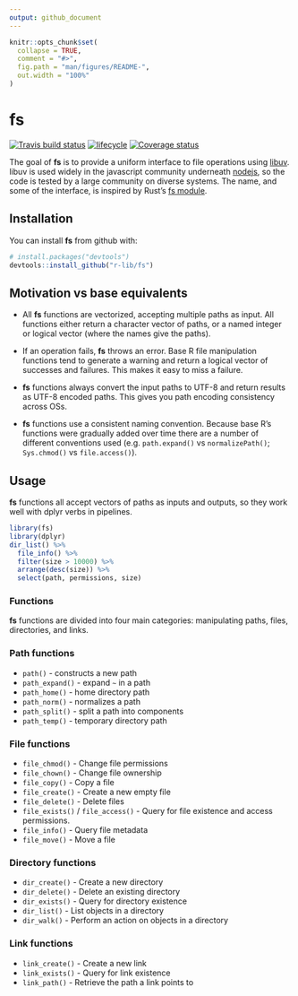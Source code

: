 ```yaml
---
output: github_document
---
```


<!-- README.md is generated from README.Rmd. Please edit that file -->

```r
knitr::opts_chunk$set(
  collapse = TRUE,
  comment = "#>",
  fig.path = "man/figures/README-",
  out.width = "100%"
)
```

# fs
[![Travis build status](https://travis-ci.org/r-lib/fs.svg?branch=master)](https://travis-ci.org/r-lib/fs)
[![lifecycle](https://img.shields.io/badge/lifecycle-experimental-orange.svg)](https://img.shields.io/badge/lifecycle-experimental-orange.svg)
[![Coverage status](https://codecov.io/gh/r-lib/fs/branch/master/graph/badge.svg)](https://codecov.io/github/r-lib/fs?branch=master)

The goal of **fs** is to provide a uniform interface to file operations using [libuv](http://docs.libuv.org/en/v1.x/fs.html). libuv is used widely in the javascript community underneath [nodejs](https://nodejs.org), so the code is tested by a large community on diverse systems. The name, and some of the interface, is inspired by Rust's [fs module](https://doc.rust-lang.org/std/fs/index.html).

## Installation

You can install **fs** from github with:

``` r
# install.packages("devtools")
devtools::install_github("r-lib/fs")
```

## Motivation vs base equivalents

* All **fs** functions are vectorized, accepting multiple paths as input.
  All functions either return a character vector of paths, or
  a named integer or logical vector (where the names give the paths).

* If an operation fails, **fs** throws an error. Base R file manipulation functions
  tend to generate a warning and return a logical vector of successes and
  failures. This makes it easy to miss a failure.

* **fs** functions always convert the input paths to UTF-8 and return results as
  UTF-8 encoded paths. This gives you path encoding consistency across OSs.

* **fs** functions use a consistent naming convention. Because base R's functions
  were gradually added over time there are a number of different conventions 
  used (e.g. `path.expand()` vs `normalizePath()`; `Sys.chmod()` vs 
  `file.access()`).

## Usage

**fs** functions all accept vectors of paths as inputs and outputs, so they work
well with dplyr verbs in pipelines.

```r
library(fs)
library(dplyr)
dir_list() %>%
  file_info() %>%
  filter(size > 10000) %>%
  arrange(desc(size)) %>%
  select(path, permissions, size)
```

### Functions

**fs** functions are divided into four main categories: manipulating paths, files, directories, and links.

### Path functions

- `path()` - constructs a new path
- `path_expand()` - expand `~` in a path
- `path_home()` - home directory path
- `path_norm()` - normalizes a path
- `path_split()` - split a path into components
- `path_temp()` - temporary directory path

### File functions

- `file_chmod()` - Change file permissions
- `file_chown()` - Change file ownership
- `file_copy()` - Copy a file
- `file_create()` - Create a new empty file
- `file_delete()` - Delete files
- `file_exists()` / `file_access()` - Query for file existence and access permissions.
- `file_info()` - Query file metadata
- `file_move()` - Move a file

### Directory functions

- `dir_create()` -  Create a new directory
- `dir_delete()` - Delete an existing directory
- `dir_exists()` - Query for directory existence
- `dir_list()` - List objects in a directory
- `dir_walk()` - Perform an action on objects in a directory

### Link functions

- `link_create()` - Create a new link
- `link_exists()` - Query for link existence
- `link_path()` - Retrieve the path a link points to
